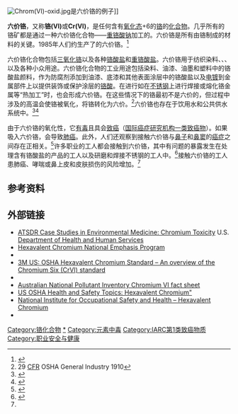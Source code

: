 {{Expand language|en|time=2022-01-03T09:33:40+00:00}}
[[File:Chrom(VI)-oxid.jpg|thumb]]是六价铬的例子]]

'''六价铬'''，又称'''铬(VI)'''或'''Cr(VI)'''，是任何含有[[氧化态|氧化态]]+6的[[铬|铬]]的[[化合物|化合物]]。几乎所有的铬矿都是通过一种六价铬化合物——[[重铬酸钠|重铬酸钠]]加工的。六价铬是所有由铬制成的材料的关键。1985年人们约生产了{{convert|136,000|tonne}}的六价铬。<ref name=Ullmann>{{Ullmann|doi=10.1002/14356007.a07_067|chapter=Chromium Compounds|year=2000|last1=Anger|first1=Gerd|last2=Halstenberg|first2=Jost|last3=Hochgeschwender|first3=Klaus|last4=Scherhag|first4=Christoph|last5=Korallus|first5=Ulrich|last6=Knopf|first6=Herbert|last7=Schmidt|first7=Peter|last8=Ohlinger|first8=Manfred|isbn=3527306730}}</ref> 

六价铬化合物包括[[三氧化铬|三氧化铬]]以及各种[[铬酸盐|铬酸盐]]和[[重铬酸盐|重铬酸盐]]。六价铬用于纺织染料、{{le|木材防腐|Wood preservation}}、{{le|防蚀剂|Corrosion inhibitor}}、{{le|铬酸盐转化涂层|Chromate conversion coating}}以及各种小众用途。六价铬化合物的工业用途包括染料、油漆、油墨和塑料中的铬酸盐颜料，作为防腐剂添加到油漆、底漆和其他表面涂层中的铬酸盐以及[[电镀|电镀]]到金属部件上以提供装饰或保护涂层的[[铬酸|铬酸]]。在进行如在[[不锈钢|不锈钢]]上进行焊接或熔化铬金属等“热加工”时，也会形成六价铬。在这些情况下的铬最初不是六价的，但过程中涉及的高温会使铬被氧化，将铬转化为六价。<ref name=":2">29 [[联邦规则汇编|CFR]] OSHA General Industry 1910</ref>六价铬也存在于饮用水和公共供水系统中。<ref name="Xie_2017">{{Cite journal|last1=Xie|first1=Yun|last2=Holmgren|first2=Stephanie|last3=Andrews|first3=Danica M. K.|last4=Wolfe|first4=Mary S.|title=Evaluating the Impact of the U.S. National Toxicology Program: A Case Study on Hexavalent Chromium|journal=Environmental Health Perspectives|volume=125|issue=2|pages=181–188|doi=10.1289/ehp21|pmid=27483499|pmc=5289905|year=2017}}</ref><ref name="PBS_chromium6_20160921">{{Cite web| title = What is chromium-6 and how did it infiltrate America's drinking water?| work = PBS NewsHour| access-date = September 23, 2019| date = September 21, 2016| url = https://www.pbs.org/newshour/science/chromium-6-wash-many-drinking-supplies| archive-date = 2019-09-23| archive-url = https://web.archive.org/web/20190923175254/https://www.pbs.org/newshour/science/chromium-6-wash-many-drinking-supplies}}</ref>

由于六价铬的氧化性，它[[有毒|有毒]]且具会[[致癌|致癌]]（[[国际癌症研究机构一类致癌物|国际癌症研究机构一类致癌物]]）。如果吸入六价铬，会导致[[肺癌|肺癌]]。此外，人们还观察到接触六价铬与[[鼻子|鼻子]]和[[鼻窦|鼻窦]]的[[癌症|癌症]]之间存在正相关。<ref name="book100C">{{cite book
 |author       = IARC
 |author-link  = International Agency for Research on Cancer
 |title        = Volume 100C: Arsenic, Metals, Fibres, and Dusts
 |orig-year    = 17–24 March 2009
 |url          = https://publications.iarc.fr/_publications/media/download/3026/50ed50733f7d1152d91b30a803619022ef098d59.pdf
 |access-date  = 2020-01-05
 |date         = 2012
 |isbn         = 978-92-832-0135-9
 |quote        = There is ''sufficient evidence'' in humans for the carcinogenicity of chromium (VI) compounds. Chromium (VI) compounds cause cancer of the lung. Also positive associations have been observed between exposure to Chromium (VI) compounds and cancer of the nose and nasal sinuses. There is ''sufficient evidence'' in experimental animals for the carcinogenicity of chromium (VI) compounds. Chromium (VI) compounds are ''carcinogenic to humans (Group 1)''.
 |publisher    = International Agency for Research on Cancer
 |location     = Lyon
 |archive-date = 2020-03-17
 |archive-url  = https://web.archive.org/web/20200317095517/https://publications.iarc.fr/_publications/media/download/3026/50ed50733f7d1152d91b30a803619022ef098d59.pdf
 |url-status   = dead
}}</ref>许多职业的工人都会接触到六价铬，其中有问题的暴露发生在处理含有铬酸盐的产品的工人以及研磨和焊接不锈钢的工人中。<ref name="book49">{{cite book
 |author      = IARC
 |author-link  = International Agency for Research on Cancer
 |title       = Volume 49: Chromium, Nickel, and Welding
 |orig-year    = 1990
 |url         = http://monographs.iarc.fr/ENG/Monographs/vol49/volume49.pdf
 |access-date  = 2006-07-16
 |date        = 1999-11-05
 |isbn        = 978-92-832-1249-2
 |quote       = There is ''sufficient evidence'' in humans for the carcinogenicity of chromium[VI] compounds as encountered in the chromate production, chromate pigment production and chromium plating industries.
 |publisher   = International Agency for Research on Cancer
 |location    = Lyon
 |url-status     = dead
 |archive-url  = https://web.archive.org/web/20081224153750/http://monographs.iarc.fr/ENG/Monographs/vol49/volume49.pdf
 |archive-date = 2008-12-24
}}</ref>接触六价铬的工人患肺癌、哮喘或鼻上皮和皮肤损伤的风险增加。<ref name=":2" />

==参考资料==
{{reflist|30em}}

==外部链接==
* [http://www.atsdr.cdc.gov/csem/chromium ATSDR Case Studies in Environmental Medicine: Chromium Toxicity] {{Wayback|url=http://www.atsdr.cdc.gov/csem/chromium |date=20191116041506 }} U.S. [[美国卫生与公众服务部|Department of Health and Human Services]]
* [http://www.turnstoneehs.net/industrial-hygiene/hexavalent-chromium-national-emphasis-program.htm Hexavalent Chromium National Emphasis Program] {{Wayback|url=http://www.turnstoneehs.net/industrial-hygiene/hexavalent-chromium-national-emphasis-program.htm |date=20191028013247 }}
* {{cite journal |doi = 10.1016/j.chemer.2011.01.001|title = Factors controlling the heterogeneous distribution of Cr(VI) in soil, plants and groundwater: Evidence from the Assopos basin, Greece|journal = Chemie der Erde – Geochemistry|volume = 71|issue = 1|pages = 39–52|year = 2011|last1 = Economou-Eliopoulos|first1 = Maria|last2 = Megremi|first2 = Ifigenia|last3 = Vasilatos|first3 = Charalampos|bibcode = 2011ChEG...71...39E}}
* [https://web.archive.org/web/20150614101931/http://solutions.3m.com/wps/portal/3M/en_US/OH-ESHexChrom/Hexavalent_Chromium/ 3M US: OSHA Hexavalent Chromium Standard – An overview of the Chromium Six (CrVI) standard]
* {{cite journal |doi = 10.1186/1476-069X-5-5|pmid = 16504102|pmc = 1402271|title = Selected science: An industry campaign to undermine an OSHA hexavalent chromium standard|journal = Environmental Health|volume = 5|pages = 5|year = 2006|last1 = Michaels|first1 = David|last2 = Monforton|first2 = Celeste|last3 = Lurie|first3 = Peter}}
* [http://www.npi.gov.au/substances/chromium-vi/index.html Australian National Pollutant Inventory Chromium VI fact sheet] {{Wayback|url=http://www.npi.gov.au/substances/chromium-vi/index.html |date=20130601232326 }}
* [http://www.osha.gov/SLTC/hexavalentchromium/index.html US OSHA Health and Safety Topics: Hexavalent Chromium"] {{Wayback|url=http://www.osha.gov/SLTC/hexavalentchromium/index.html |date=20191116042954 }}
* [https://www.cdc.gov/niosh/topics/hexchrom/ National Institute for Occupational Safety and Health – Hexavalent Chromium] {{Wayback|url=https://www.cdc.gov/niosh/topics/hexchrom/ |date=20191116041438 }}
* {{cite journal | title = Evaluation of the CR(VI) and other toxic element contamination and their potential sources: The case of the Thiva basin (Greece) | author1= M. Economou-Eliopoulos | author2= D. Antivachi | author3= Ch. Vasilatos | author4= Megremi, I. | doi = 10.1016/j.gsf.2011.11.010 | volume=3 | issue= 4 | journal=Geoscience Frontiers | pages=523–539| year= 2012 | doi-access= free }}

[[Category:铬化合物|Category:铬化合物]]
[[Category:六价铬化合物|*]]
[[Category:元素中毒|Category:元素中毒]]
[[Category:IARC第1类致癌物质|Category:IARC第1类致癌物质]]
[[Category:职业安全与健康|Category:职业安全与健康]]